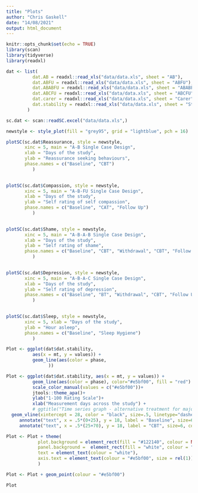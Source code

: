 ```yaml
---
title: "Plots"
author: "Chris Gaskell"
date: "14/08/2021"
output: html_document
---
```


```r
knitr::opts_chunk$set(echo = TRUE)
library(scan)
library(tidyverse)
library(readxl)
```


```r

dat <- list(
          dat.AB = readxl::read_xls("data/data.xls", sheet = "AB"),
          dat.ABFU = readxl::read_xls("data/data.xls", sheet = "ABFU"),
          dat.ABABFU = readxl::read_xls("data/data.xls", sheet = "ABABFU"),
          dat.ABCFU = readxl::read_xls("data/data.xls", sheet = "ABCFU"),
          dat.carer = readxl::read_xls("data/data.xls", sheet = "Carer"),
          dat.stability = readxl::read_xls("data/data.xls", sheet = "Stability")
        )

sc.dat <- scan::readSC.excel("data/data.xls",)

```


```r

newstyle <- style_plot(fill = "grey95", grid = "lightblue", pch = 16)

plotSC(sc.dat$Reassurance, style = newstyle,
       xinc = 5, main = "A-B Single Case Design",
       xlab = "Days of the study",
       ylab = "Reassurance seeking behaviours",
       phase.names = c("Baseline", "CBT")
          )
    
```

```r

plotSC(sc.dat$Compassion, style = newstyle,
       xinc = 5, main = "A-B-FU Single Case Design",
       xlab = "Days of the study",
       ylab = "Self rating of self compassion",
       phase.names = c("Baseline", "CAT", "Follow Up")
          )
    
```

```r

plotSC(sc.dat$Shame, style = newstyle,
       xinc = 5, main = "A-B-A-B Single Case Design",
       xlab = "Days of the study",
       ylab = "Self rating of shame",
       phase.names = c("Baseline", "CBT", "Withdrawal", "CBT", "Follow Up")
          )
    
```

```r

plotSC(sc.dat$Depression, style = newstyle,
       xinc = 5, main = "A-B-A-C Single Case Design",
       xlab = "Days of the study",
       ylab = "Self rating of depression",
       phase.names = c("Baseline", "BT", "Withdrawal", "CBT", "Follow Up")
          )
    
```

```r
plotSC(sc.dat$Sleep, style = newstyle,
       xinc = 5, xlab = "Days of the study",
       ylab = "Hour asleep",
       phase.names = c("Baseline", "Sleep Hygiene")
          )
```

```r
Plot <- ggplot(dat$dat.stability,
          aes(x = mt, y = values)) +
          geom_line(aes(color = phase,
                )) 

```

```r
Plot <- ggplot(dat$dat.stability, aes(x = mt, y = values)) +
          geom_line(aes(color = phase), color="#e5bf00", fill = "red") +
          scale_color_manual(values = c("#e5bf00"))+
          jtools::theme_apa()+
          ylab("1-100 Rating Scale")+
          xlab("Measurement days across the study") +
          # ggtitle("Time series graph - alternative treatment for major depression") +
  geom_vline(xintercept = 28, color = "black", size=.5, linetype="dashed")+
     annotate("text", x = .5*(0+25), y = 18, label = "Baseline", size=6, colour = "#122140") +
     annotate("text", x = .5*(25+70), y = 18, label = "CBT", size=6, colour = "#122140")

Plot <- Plot + theme(
            plot.background = element_rect(fill = "#122140", colour = NULL, size = 0),
            panel.background =  element_rect(fill = "white", colour = "white"),
            text = element_text(colour = "white"),
            axis.text = element_text(colour = "#e5bf00", size = rel(1))
            )

Plot <- Plot + geom_point(colour = "#e5bf00")

Plot

```
